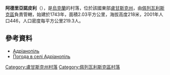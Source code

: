 {{coord|48|21|17|N|38|43|35|E|scale:100000|display=title}}

'''阿德里亞諾皮利'''（{{lang-uk|Адріанопіль}}），是[[烏克蘭|烏克蘭]]的村落，位於該國東部[[盧甘斯克州|盧甘斯克州]]，由[[佩列瓦利斯克區|佩列瓦利斯克區]]負責管轄，始建於1743年，面積2.03平方公里，海拔高度218米，2001年人口446，人口密度每平方公里219.3人。

==參考資料==
* [http://w1.c1.rada.gov.ua/pls/z7502/A005?rdat1=03.11.2011&rf7571=18414 Адріанопіль]{{Dead link|date=2018年6月 |bot=InternetArchiveBot |fix-attempted=no }}
* [http://weather.in.ua/ua/lyganskaja/73 Погода в селі Адріанопіль] {{Wayback|url=http://weather.in.ua/ua/lyganskaja/73 |date=20190713112027 }}

{{DEFAULTSORT:Адріанопіль}}
[[Category:盧甘斯克州村落|Category:盧甘斯克州村落]]
[[Category:佩列瓦利斯克區村落|Category:佩列瓦利斯克區村落]]


{{Luhansk-geo-stub}}